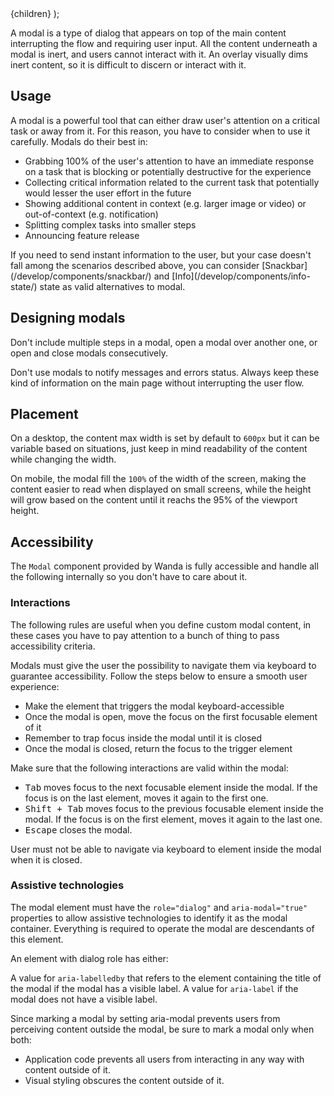 
  <MdxLayout title="Modals" description="Deliver meaningful messages">
    {children}
  </MdxLayout>
);

A modal is a type of dialog that appears on top of the main content interrupting the flow and requiring user input. All the content underneath a modal is inert, and users cannot interact with it. An overlay visually dims inert content, so it is difficult to discern or interact with it.

## Usage

A modal is a powerful tool that can either draw user's attention on a critical task or away from it. For this reason, you have to consider when to use it carefully. Modals do their best in:

- Grabbing 100% of the user's attention to have an immediate response on a task that is blocking or potentially destructive for the experience
- Collecting critical information related to the current task that potentially would lesser the user effort in the future
- Showing additional content in context (e.g. larger image or video) or out-of-context (e.g. notification)
- Splitting complex tasks into smaller steps
- Announcing feature release

<Snackbar kind="info" title="Learn">
  <Markdown>
    If you need to send instant information to the user, but your case doesn't
    fall among the scenarios described above, you can consider
    [Snackbar](/develop/components/snackbar/) and
    [Info](/develop/components/info-state/) state as valid alternatives to
    modal.
  </Markdown>
</Snackbar>

## Designing modals

Don't include multiple steps in a modal, open a modal over another one, or open and close modals consecutively.

<Stack direction="row" columnGap={24}>
  <HintCard isBad image="/design/recipes/modals/steps-dont.png" />
  <HintCard image="/design/recipes/modals/steps-do.png" />
</Stack>

Don't use modals to notify messages and errors status. Always keep these kind of information on the main page without interrupting the user flow.

<Stack direction="row" columnGap={24}>
  <HintCard isBad image="/design/recipes/modals/messages-dont.png" />
  <HintCard image="/design/recipes/modals/messages-do.png" />
</Stack>

## Placement

On a desktop, the content max width is set by default to `600px` but it can be variable based on situations, just keep in mind readability of the content while changing the width.

On mobile, the modal fill the `100%` of the width of the screen, making the content easier to read when displayed on small screens, while the height will grow based on the content until it reachs the 95% of the viewport height.

<ThemedImg
  alt="Different modal layout based on desktop and mobile"
  src="/design/recipes/modals/layout.png"
/>

## Accessibility

The `Modal` component provided by Wanda is fully accessible and handle all the following internally so you don't have to care about it.

### Interactions

The following rules are useful when you define custom modal content, in these cases you have to pay attention to a bunch of thing to pass accessibility criteria.

Modals must give the user the possibility to navigate them via keyboard to guarantee accessibility. Follow the steps below to ensure a smooth user experience:

- Make the element that triggers the modal keyboard-accessible
- Once the modal is open, move the focus on the first focusable element of it
- Remember to trap focus inside the modal until it is closed
- Once the modal is closed, return the focus to the trigger element

Make sure that the following interactions are valid within the modal:

- <kbd>Tab</kbd> moves focus to the next focusable element inside the modal. If the
  focus is on the last element, moves it again to the first one.
- <kbd>Shift + Tab</kbd> moves focus to the previous focusable element inside the
  modal. If the focus is on the first element, moves it again to the last one.
- <kbd>Escape</kbd> closes the modal.

<Snackbar kind="warning">
  User must not be able to navigate via keyboard to element inside the modal
  when it is closed.
</Snackbar>

### Assistive technologies

The modal element must have the `role="dialog"` and `aria-modal="true"` properties to allow assistive technologies to identify it as the modal container. Everything is required to operate the modal are descendants of this element.

An element with dialog role has either:

A value for `aria-labelledby` that refers to the element containing the title of the modal if the modal has a visible label.
A value for `aria-label` if the modal does not have a visible label.

Since marking a modal by setting aria-modal prevents users from perceiving content outside the modal, be sure to mark a modal only when both:

- Application code prevents all users from interacting in any way with content outside of it.
- Visual styling obscures the content outside of it.
